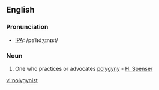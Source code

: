 ==English==

===Pronunciation===
* [[Wiktionary:Pronunciation_key|IPA]]: /pəˈlɪdʒɪnɪst/

===Noun===
{{en-noun}}

#One who practices or advocates [[polygyny]] - [[H. Spenser]]

[[vi:polygynist]]